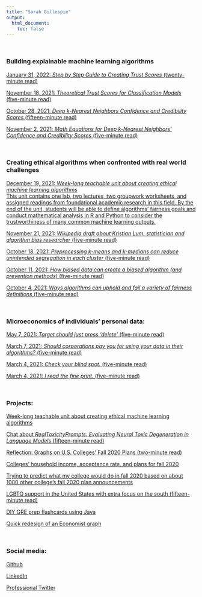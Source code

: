 ```yaml
---
title: "Sarah Gillespie"
output:
  html_document:
    toc: false
---
```

<br>

### Building explainable machine learning algorithms

[January 31, 2022: *Step by Step Guide to Creating Trust Scores* (twenty-minute read)](https://sarahgillespie.github.io/SG/blog_post_Alg_Bias_5.html)

[November 18, 2021: *Theoretical Trust Scores for Classification Models* (five-minute read)](https://sarahgillespie.github.io/SG/blog_post_Alg_Bias_4.html)
 
[October 28, 2021: *Deep k-Nearest Neighbors Confidence and Credibility Scores* (fifteen-minute read)](https://sarahgillespie.github.io/SG/blog_post_Alg_Bias_3B.html)

[November 2, 2021: *Math Equations for Deep k-Nearest Neighbors' Confidence and Credibility Scores* (five-minute read)](https://sarahgillespie.github.io/SG/blog_post_Alg_Bias_3B_math.html)

<br>

### Creating ethical algorithms when confronted with real world challenges

[December 19, 2021: *Week-long teachable unit about creating ethical machine learning algorithms* <br /> This unit contains one lab, two lectures, two groupwork worksheets, and assigned readings from foundational academic research in this field. By the end of the unit, students will be able to define algorithms' fairness goals and conduct mathematical analysis in R and Python to consider the trustworthiness of many common machine learning outputs.](https://github.com/SarahGillespie/Algorithm_Fairness_Teachable_Unit)

[November 21, 2021: *Wikipedia draft about Kristian Lum, statistician and algorithm bias researcher* (five-minute read)](https://en.wikipedia.org/wiki/Draft:Kristian_Lum)

[October 18, 2021: *Preprocessing k-means and k-medians can reduce unintended segregation in each cluster* (five-minute read)](https://sarahgillespie.github.io/SG/blog_post_Alg_Bias_3A.html)

[October 11, 2021: *How biased data can create a biased algorithm (and prevention methods)* (five-minute read)](https://sarahgillespie.github.io/SG/blog_post_Alg_Bias_2.html)

[October 4, 2021: *Ways algorithms can uphold and fail a variety of fairness definitions* (five-minute read)](https://sarahgillespie.github.io/SG/blog_post_Alg_Bias_1.html)

<br>

### Microeconomics of individuals' personal data:

[May 7, 2021: *Target should just press 'delete'* (five-minute read)](https://sarahgillespie.github.io/SG/blog_post_4.html)

[March 7, 2021: *Should corporations pay you for using your data in their algorithms?* (five-minute read)](https://sarahgillespie.github.io/SG/blog_post_3.html)

[March 4, 2021: *Check your blind spot.* (five-minute read)](https://sarahgillespie.github.io/SG/blog_post_2.html)

[March 4, 2021: *I read the fine print.* (five-minute read)](https://sarahgillespie.github.io/SG/blog_post_1.html)

<br>

### Projects:

[Week-long teachable unit about creating ethical machine learning algorithms](https://github.com/SarahGillespie/Algorithm_Fairness_Teachable_Unit)


[Chat about *RealToxicityPrompts: Evaluating Neural Toxic Degeneration in Language Models* (fifteen-minute read)](https://htmlpreview.github.io/?https://github.com/SarahGillespie/SDS293_final_project/blob/main/final_project.html)

[Reflection: Graphs on U.S. Colleges’ Fall 2020 Plans (two-minute read)](https://sarahgillespie.github.io/SG/blog_post_5.html)

[Colleges' household income, acceptance rate, and plans for fall 2020](https://twitter.com/SarahG4567/status/1274088050906157056)

[Trying to predict what my college would do in fall 2020 based on about 1000 other college's fall 2020 plan announcements](https://twitter.com/SarahG4567/status/1273835618674475008)

[LGBTQ support in the United States with extra focus on the south (fifteen-minute read)](https://github.com/SarahGillespie/LGBTQ-support-in-USA/blob/master/GillespieFinalProject%20(1).pdf)


[DIY GRE prep flashcards using Java](https://github.com/jcg0105/QuizBuilder)

[Quick redesign of an Economist graph ](https://htmlpreview.github.io/?https://github.com/SarahGillespie/EconomistGraphicRedone/blob/master/SarahGDataGraphicRedone.html)

<br>

### Social media:

[Github](https://github.com/SarahGillespie)

[LinkedIn](https://www.linkedin.com/in/sarahg4567/)

[Professional Twitter](https://twitter.com/SarahG4567)

